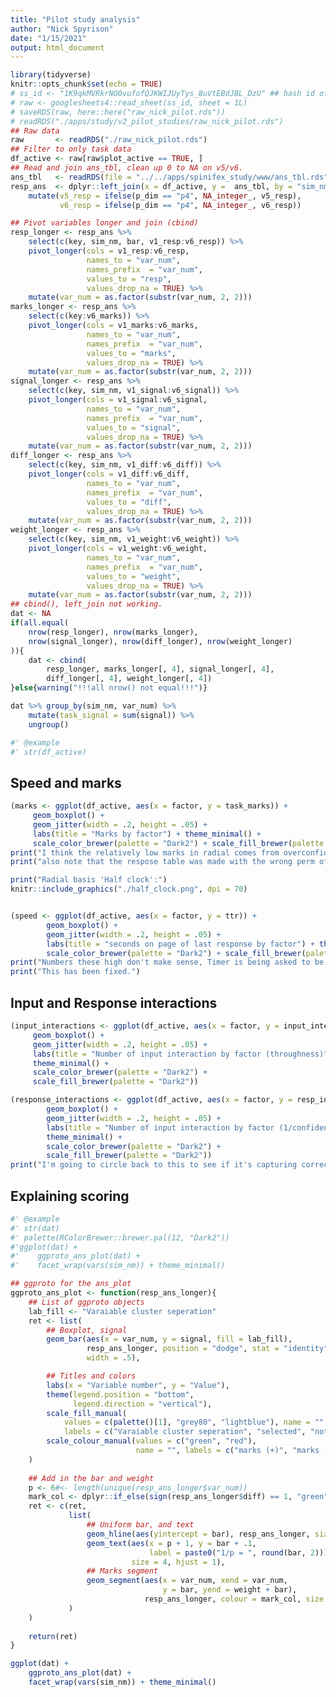 ```yaml
---
title: "Pilot study analysis"
author: "Nick Spyrison"
date: "1/15/2021"
output: html_document
---
```


```r
library(tidyverse)
knitr::opts_chunk$set(echo = TRUE)
# ss_id <- "1K9qkMVRkrNO0vufofQJKWIJUyTys_8uVtEBdJBL_DzU" ## hash id of the google sheet
# raw <- googlesheets4::read_sheet(ss_id, sheet = 1L)
# saveRDS(raw, here::here("raw_nick_pilot.rds"))
# readRDS("./apps/study/v2_pilot_studies/raw_nick_pilot.rds")
## Raw data
raw       <- readRDS("./raw_nick_pilot.rds")
## Filter to only task data
df_active <- raw[raw$plot_active == TRUE, ]
## Read and join ans_tbl, clean up 0 to NA on v5/v6.
ans_tbl   <- readRDS(file = "../../apps/spinifex_study/www/ans_tbl.rds")
resp_ans  <- dplyr::left_join(x = df_active, y =  ans_tbl, by = "sim_nm") %>%
    mutate(v5_resp = ifelse(p_dim == "p4", NA_integer_, v5_resp),
           v6_resp = ifelse(p_dim == "p4", NA_integer_, v6_resp))

## Pivot variables longer and join (cbind)
resp_longer <- resp_ans %>%
    select(c(key, sim_nm, bar, v1_resp:v6_resp)) %>%
    pivot_longer(cols = v1_resp:v6_resp,
                 names_to = "var_num",
                 names_prefix  = "var_num",
                 values_to = "resp",
                 values_drop_na = TRUE) %>%
    mutate(var_num = as.factor(substr(var_num, 2, 2)))
marks_longer <- resp_ans %>% 
    select(c(key:v6_marks)) %>%
    pivot_longer(cols = v1_marks:v6_marks,
                 names_to = "var_num",
                 names_prefix  = "var_num",
                 values_to = "marks",
                 values_drop_na = TRUE) %>%
    mutate(var_num = as.factor(substr(var_num, 2, 2)))
signal_longer <- resp_ans %>% 
    select(c(key, sim_nm, v1_signal:v6_signal)) %>%
    pivot_longer(cols = v1_signal:v6_signal,
                 names_to = "var_num",
                 names_prefix  = "var_num",
                 values_to = "signal",
                 values_drop_na = TRUE) %>%
    mutate(var_num = as.factor(substr(var_num, 2, 2)))
diff_longer <- resp_ans %>% 
    select(c(key, sim_nm, v1_diff:v6_diff)) %>%
    pivot_longer(cols = v1_diff:v6_diff,
                 names_to = "var_num",
                 names_prefix  = "var_num",
                 values_to = "diff",
                 values_drop_na = TRUE) %>%
    mutate(var_num = as.factor(substr(var_num, 2, 2)))
weight_longer <- resp_ans %>% 
    select(c(key, sim_nm, v1_weight:v6_weight)) %>%
    pivot_longer(cols = v1_weight:v6_weight,
                 names_to = "var_num",
                 names_prefix  = "var_num",
                 values_to = "weight",
                 values_drop_na = TRUE) %>%
    mutate(var_num = as.factor(substr(var_num, 2, 2)))
## cbind(), left_join not working.
dat <- NA
if(all.equal(
    nrow(resp_longer), nrow(marks_longer),
    nrow(signal_longer), nrow(diff_longer), nrow(weight_longer)
)){
    dat <- cbind(
        resp_longer, marks_longer[, 4], signal_longer[, 4],
        diff_longer[, 4], weight_longer[, 4])
}else{warning("!!!all nrow() not equal!!!")}

dat %>% group_by(sim_nm, var_num) %>%
    mutate(task_signal = sum(signal)) %>%
    ungroup()

#' @example
#' str(df_active)


```

## Speed and marks

```r
(marks <- ggplot(df_active, aes(x = factor, y = task_marks)) + 
     geom_boxplot() +
     geom_jitter(width = .2, height = .05) + 
     labs(title = "Marks by factor") + theme_minimal() + 
     scale_color_brewer(palette = "Dark2") + scale_fill_brewer(palette = "Dark2"))
print("I think the relatively low marks in radial comes from overconfidence do to the stark difference in bases. Discuss the 'half clock' layout.")
print("also note that the respose table was made with the wrong perm offset number. idk if this would be a consistent error with what the app asks for or not.")

print("Radial basis 'Half clock':")
knitr::include_graphics("./half_clock.png", dpi = 70)


(speed <- ggplot(df_active, aes(x = factor, y = ttr)) +
        geom_boxplot() +
        geom_jitter(width = .2, height = .05) +
        labs(title = "seconds on page of last response by factor") + theme_minimal() +
        scale_color_brewer(palette = "Dark2") + scale_fill_brewer(palette = "Dark2"))
print("Numbers these high don't make sense, Timer is being asked to be reset with every page. Looking at the sheet, ttr is monotonically increasing, this is most accuately time from opening app.")
print("This has been fixed.")
```

## Input and Response interactions

```r
(input_interactions <- ggplot(df_active, aes(x = factor, y = input_inter)) +
     geom_boxplot() +
     geom_jitter(width = .2, height = .05) +
     labs(title = "Number of input interaction by factor (throughness)") +
     theme_minimal() + 
     scale_color_brewer(palette = "Dark2") +
     scale_fill_brewer(palette = "Dark2"))

(response_interactions <- ggplot(df_active, aes(x = factor, y = resp_inter)) +
        geom_boxplot() +
        geom_jitter(width = .2, height = .05) +
        labs(title = "Number of input interaction by factor (1/confidence)") +
        theme_minimal() + 
        scale_color_brewer(palette = "Dark2") +
        scale_fill_brewer(palette = "Dark2"))
print("I'm going to circle back to this to see if it's capturing correctly.")
```

## Explaining scoring

```r
#' @example
#' str(dat) 
#' palette(RColorBrewer::brewer.pal(12, "Dark2"))
#'ggplot(dat) +
#'    ggproto_ans_plot(dat) +
#'    facet_wrap(vars(sim_nm)) + theme_minimal()

## ggproto for the ans_plot
ggproto_ans_plot <- function(resp_ans_longer){
    ## List of ggproto objects
    lab_fill <- "Varaiable cluster seperation"
    ret <- list(
        ## Boxplot, signal
        geom_bar(aes(x = var_num, y = signal, fill = lab_fill),
                 resp_ans_longer, position = "dodge", stat = "identity",
                 width = .5),

        ## Titles and colors
        labs(x = "Variable number", y = "Value"),
        theme(legend.position = "bottom",
              legend.direction = "vertical"),
        scale_fill_manual(
            values = c(palette()[1], "grey80", "lightblue"), name = "",
            labels = c("Varaiable cluster seperation", "selected", "not selected")),
        scale_colour_manual(values = c("green", "red"),
                            name = "", labels = c("marks (+)", "marks (-)"))
    )
    
    ## Add in the bar and weight
    p <- 6#<- length(unique(resp_ans_longer$var_num))
    mark_col <- dplyr::if_else(sign(resp_ans_longer$diff) == 1, "green", "red")
    ret <- c(ret, 
             list(
                 ## Uniform bar, and text
                 geom_hline(aes(yintercept = bar), resp_ans_longer, size = 1), 
                 geom_text(aes(x = p + 1, y = bar + .1, 
                               label = paste0("1/p = ", round(bar, 2))),
                           size = 4, hjust = 1),
                 ## Marks segment
                 geom_segment(aes(x = var_num, xend = var_num,
                                  y = bar, yend = weight + bar),
                              resp_ans_longer, colour = mark_col, size = 2)
             )
    )
    
    return(ret)
}

ggplot(dat) +
    ggproto_ans_plot(dat) +
    facet_wrap(vars(sim_nm)) + theme_minimal()
```


